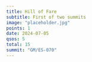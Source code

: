```yaml
---
title: Hill of Fare
subtitle: First of two summits
image: "placeholder.jpg"
points: 1
date: 2024-07-05
qsos: 5
total: 15
summit: "GM/ES-070"
---
```

